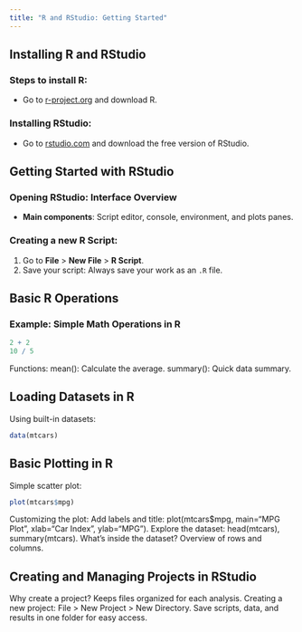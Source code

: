 ```yaml
---
title: "R and RStudio: Getting Started"
---
```


## Installing R and RStudio

### Steps to install R:
- Go to [r-project.org](https://www.r-project.org/) and download R.

### Installing RStudio:
- Go to [rstudio.com](https://www.rstudio.com/) and download the free version of RStudio.

## Getting Started with RStudio

### Opening RStudio: Interface Overview
- **Main components**: Script editor, console, environment, and plots panes.

### Creating a new R Script:
1. Go to **File** > **New File** > **R Script**.
2. Save your script: Always save your work as an `.R` file.

## Basic R Operations

### Example: Simple Math Operations in R

```r
2 + 2
10 / 5
```

Functions:
mean(): Calculate the average.
summary(): Quick data summary.


## Loading Datasets in R

Using built-in datasets:
```r
data(mtcars)
```


## Basic Plotting in R

Simple scatter plot:
```r
plot(mtcars$mpg)
```
Customizing the plot:
Add labels and title: plot(mtcars$mpg, main="MPG Plot", xlab="Car Index", ylab="MPG").
Explore the dataset: head(mtcars), summary(mtcars).
What’s inside the dataset? Overview of rows and columns.


## Creating and Managing Projects in RStudio

Why create a project?
Keeps files organized for each analysis.
Creating a new project:
File > New Project > New Directory.
Save scripts, data, and results in one folder for easy access.

